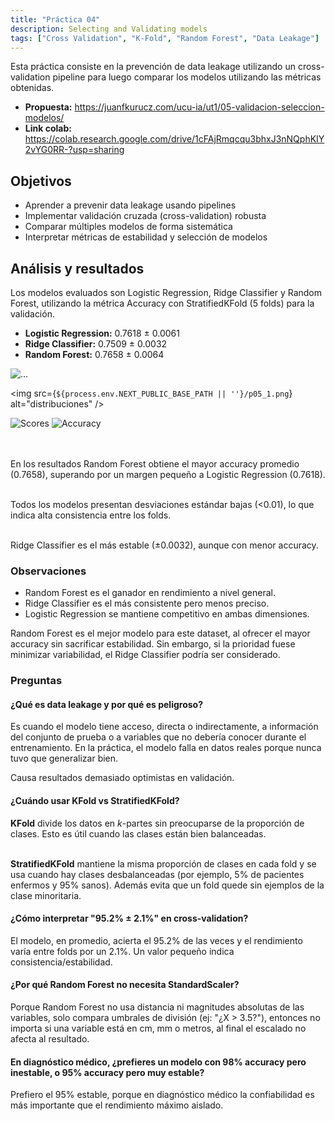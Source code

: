 ```yaml
---
title: "Práctica 04"
description: Selecting and Validating models
tags: ["Cross Validation", "K-Fold", "Random Forest", "Data Leakage"]
---
```


Esta práctica consiste en la prevención de data leakage utilizando un cross-validation pipeline para luego comparar
los modelos utilizando las métricas obtenidas.

- **Propuesta:** https://juanfkurucz.com/ucu-ia/ut1/05-validacion-seleccion-modelos/
- **Link colab:** https://colab.research.google.com/drive/1cFAjRmqcqu3bhxJ3nNQphKIY2vYG0RR-?usp=sharing

## Objetivos
- Aprender a prevenir data leakage usando pipelines
- Implementar validación cruzada (cross-validation) robusta
- Comparar múltiples modelos de forma sistemática
- Interpretar métricas de estabilidad y selección de modelos

## Análisis y resultados
Los modelos evaluados son Logistic Regression, Ridge Classifier y Random Forest, utilizando la métrica Accuracy con
StratifiedKFold (5 folds) para la validación.

- **Logistic Regression:** 0.7618 ± 0.0061
- **Ridge Classifier:** 0.7509 ± 0.0032
- **Random Forest:** 0.7658 ± 0.0064

<img src="/ia-portfolio/p05_1.png" alt="..." />

<img src={`${process.env.NEXT_PUBLIC_BASE_PATH || ''}/p05_1.png`} alt="distribuciones" />

![Scores](/p04_1.png)
![Accuracy](/p04_2.png)

<br></br>
En los resultados Random Forest obtiene el mayor accuracy promedio (0.7658), superando por un margen pequeño a Logistic
Regression (0.7618). <br></br>

Todos los modelos presentan desviaciones estándar bajas (&lt;0.01), lo que indica alta consistencia entre los folds.
<br></br>

Ridge Classifier es el más estable (±0.0032), aunque con menor accuracy.

### Observaciones
- Random Forest es el ganador en rendimiento a nivel general.
- Ridge Classifier es el más consistente pero menos preciso.
- Logistic Regression se mantiene competitivo en ambas dimensiones.

Random Forest es el mejor modelo para este dataset, al ofrecer el mayor accuracy sin sacrificar estabilidad. Sin
embargo, si la prioridad fuese minimizar variabilidad, el Ridge Classifier podría ser considerado.

### Preguntas
#### **¿Qué es data leakage y por qué es peligroso?**
Es cuando el modelo tiene acceso, directa o indirectamente, a información del conjunto de prueba o a variables que no
debería conocer durante el entrenamiento. En la práctica, el modelo falla en datos reales porque nunca tuvo que
generalizar bien.

Causa resultados demasiado optimistas en validación.

#### **¿Cuándo usar KFold vs StratifiedKFold?**
**KFold** divide los datos en *k*-partes sin preocuparse de la proporción de clases. Esto es útil cuando las clases
están bien balanceadas.<br></br>

**StratifiedKFold** mantiene la misma proporción de clases en cada fold y se usa cuando hay clases desbalanceadas
(por ejemplo, 5% de pacientes enfermos y 95% sanos). Además evita que un fold quede sin ejemplos de la clase minoritaria.

#### **¿Cómo interpretar "95.2% ± 2.1%" en cross-validation?**
El modelo, en promedio, acierta el 95.2% de las veces y el rendimiento varía entre folds por un 2.1%. Un valor pequeño
indica consistencia/estabilidad.

#### **¿Por qué Random Forest no necesita StandardScaler?**
Porque Random Forest no usa distancia ni magnitudes absolutas de las variables, solo compara umbrales de
división (ej: "¿X &gt; 3.5?"), entonces no importa si una variable está en cm, mm o metros, al final el escalado no afecta
al resultado.

#### **En diagnóstico médico, ¿prefieres un modelo con 98% accuracy pero inestable, o 95% accuracy pero muy estable?**
Prefiero el 95% estable, porque en diagnóstico médico la confiabilidad es más importante que el rendimiento máximo
aislado.